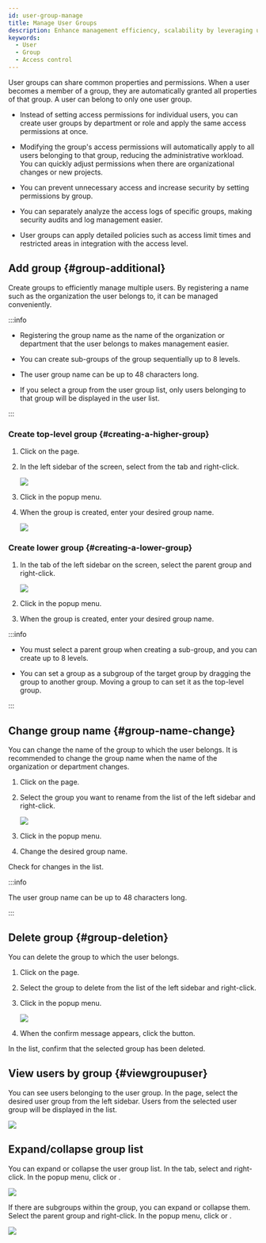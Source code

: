 ```yaml
---
id: user-group-manage
title: Manage User Groups
description: Enhance management efficiency, scalability by leveraging user groups and optimize access control operations.
keywords:
  - User
  - Group
  - Access control
---
```


User groups can share common properties and permissions. When a user becomes a member of a group, they are automatically granted all properties of that group. A user can belong to only one user group.

* Instead of setting access permissions for individual users, you can create user groups by department or role and apply the same access permissions at once.

* Modifying the group's access permissions will automatically apply to all users belonging to that group, reducing the administrative workload. You can quickly adjust permissions when there are organizational changes or new projects.

* You can prevent unnecessary access and increase security by setting permissions by group.

* You can separately analyze the access logs of specific groups, making security audits and log management easier.

* User groups can apply detailed policies such as access limit times and restricted areas in integration with the access level.

## Add group {#group-additional}

Create groups to efficiently manage multiple users. By registering a name such as the organization the user belongs to, it can be managed conveniently.

:::info

* Registering the group name as the name of the organization or department that the user belongs to makes management easier.

* You can create sub-groups of the group sequentially up to 8 levels.

* The user group name can be up to 48 characters long.

* If you select a group from the user group list, only users belonging to that group will be displayed in the user list.

:::

### Create top-level group {#creating-a-higher-group}

1. Click <Cmd sid='shell.header.user' /> on the <Cmd sid='shell.header.launcher' /> page.

2. In the left sidebar of the screen, select <Cmd sid='team.user.tree.userGroupRootName' /> from the <Cmd sid='team.tree.userGroup' /> tab and right-click.

   <Image src='/img/biostarx-user-group-add.png' />

3. Click <Cmd sid='arena.tree.contextMenu.addNewGroup' /> in the popup menu.

4. When the group is created, enter your desired group name.

   <Image src='/img/biostarx-user-group-add-input.png' />

### Create lower group {#creating-a-lower-group}

1. In the <Cmd sid='team.tree.userGroup' /> tab of the left sidebar on the screen, select the parent group and right-click.

   <Image src='/img/biostarx-user-sub-group-add.png' />

2. Click <Cmd sid='arena.tree.contextMenu.addNewGroup' /> in the popup menu.

3. When the group is created, enter your desired group name.

:::info

* You must select a parent group when creating a sub-group, and you can create up to 8 levels.

* You can set a group as a subgroup of the target group by dragging the group to another group. Moving a group to <Cmd sid='team.user.tree.userGroupRootName' /> can set it as the top-level group.

:::

## Change group name {#group-name-change}

You can change the name of the group to which the user belongs. It is recommended to change the group name when the name of the organization or department changes.

1. Click <Cmd sid='shell.header.user' /> on the <Cmd sid='shell.header.launcher' /> page.

2. Select the group you want to rename from the <Cmd sid='team.tree.userGroup' /> list of the left sidebar and right-click.

   <Image src='/img/biostarx-user-group-rename.png' />

3. Click <Cmd sid='arena.tree.contextMenu.renameGroup' /> in the popup menu.

4. Change the desired group name.

Check for changes in the <Cmd sid='team.tree.userGroup' /> list.

:::info

The user group name can be up to 48 characters long.

:::

## Delete group {#group-deletion}

You can delete the group to which the user belongs.

1. Click <Cmd sid='shell.header.user' /> on the <Cmd sid='shell.header.launcher' /> page.

2. Select the group to delete from the <Cmd sid='team.tree.userGroup' /> list of the left sidebar and right-click.

3. Click <Cmd sid='arena.tree.contextMenu.deleteGroup' /> in the popup menu.

   <Image src='/img/biostarx-user-group-remove.png' />

4. When the confirm message appears, click the <Cmd sid='team.user.tree.dialog.delete.yes' /> button.

In the <Cmd sid='team.tree.userGroup' /> list, confirm that the selected group has been deleted.

## View users by group {#viewgroupuser}

You can see users belonging to the user group. In the <Cmd sid='shell.header.user' /> page, select the desired user group from the left sidebar. Users from the selected user group will be displayed in the list.

<Image src='/img/biostarx-user-group-select-group-user.png' />

## Expand/collapse group list

You can expand or collapse the user group list. In the <Cmd sid='team.tree.userGroup' /> tab, select <Cmd sid='team.user.tree.userGroupRootName' /> and right-click. In the popup menu, click <Cmd sid='team.expandAll' /> or <Cmd sid='team.collapseAll' />.

<Image src='/img/biostarx-user-group-expand-collapse.png' />

If there are subgroups within the group, you can expand or collapse them. Select the parent group and right-click. In the popup menu, click <Cmd sid='common.tree.contextMenu.expandBelow' /> or <Cmd sid='common.tree.contextMenu.collapseBelow' />.

<Image src='/img/biostarx-user-sub-group-expand-collapse.png' />
